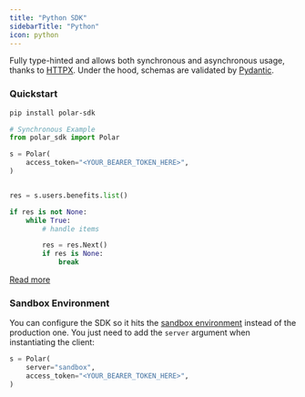 ```yaml
---
title: "Python SDK"
sidebarTitle: "Python"
icon: python
---
```


Fully type-hinted and allows both synchronous and asynchronous usage, thanks to [HTTPX](https://www.python-httpx.org/).
Under the hood, schemas are validated by [Pydantic](https://docs.pydantic.dev/latest/).

### Quickstart

```bash
pip install polar-sdk
```

```python
# Synchronous Example
from polar_sdk import Polar

s = Polar(
    access_token="<YOUR_BEARER_TOKEN_HERE>",
)


res = s.users.benefits.list()

if res is not None:
    while True:
        # handle items

        res = res.Next()
        if res is None:
            break
```

[Read more](https://github.com/polarsource/polar-python)

### Sandbox Environment

You can configure the SDK so it hits the [sandbox environment](/integrate/sandbox) instead of the production one. You just need to add the `server` argument when instantiating the client:

```python
s = Polar(
    server="sandbox",
    access_token="<YOUR_BEARER_TOKEN_HERE>",
)
```

